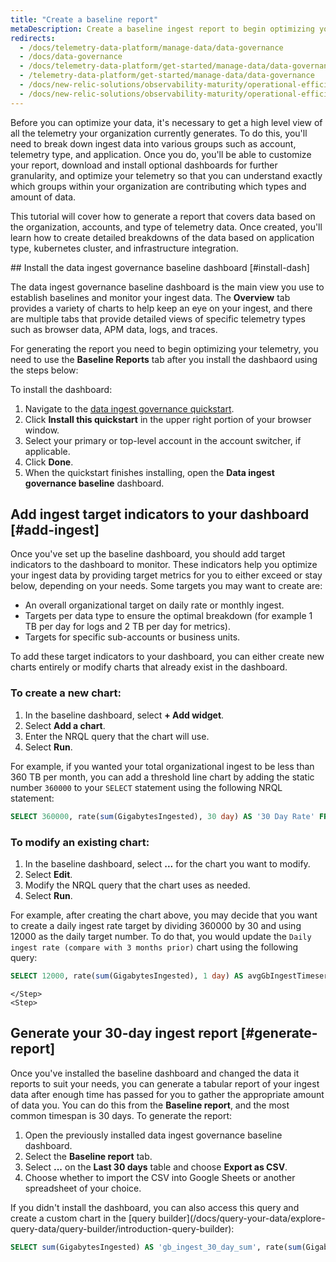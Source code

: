 ```yaml
---
title: "Create a baseline report"
metaDescription: Create a baseline ingest report to begin optimizing your data.
redirects:
  - /docs/telemetry-data-platform/manage-data/data-governance
  - /docs/data-governance
  - /docs/telemetry-data-platform/get-started/manage-data/data-governance
  - /telemetry-data-platform/get-started/manage-data/data-governance
  - /docs/new-relic-solutions/observability-maturity/operational-efficiency/dg-baselining
  - /docs/new-relic-solutions/observability-maturity/operational-efficiency/data-governance-baseline-ingest-guide/
---
```


Before you can optimize your data, it's necessary to get a high level view of all the telemetry your organization currently generates. To do this, you'll need to break down ingest data into various groups such as account, telemetry type, and application. Once you do, you'll be able to customize your report, download and install optional dashboards for further granularity, and optimize your telemetry so that you can understand exactly which groups within your organization are contributing which types and amount of data. 

This tutorial will cover how to generate a report that covers data based on the organization, accounts, and type of telemetry data. Once created, you'll learn how to create detailed breakdowns of the data based on application type, kubernetes cluster, and infrastructure integration.

<Steps>
    <Step>
## Install the data ingest governance baseline dashboard [#install-dash]

The data ingest governance baseline dashboard is the main view you use to establish baselines and monitor your ingest data. The **Overview** tab provides a variety of charts to help keep an eye on your ingest, and there are multiple tabs that provide detailed views of specific telemetry types such as browser data, APM data, logs, and traces. 

For generating the report you need to begin optimizing your telemetry, you need to use the **Baseline Reports** tab after you install the dashbaord using the steps below:  

To install the dashboard: 
1. Navigate to the [data ingest governance quickstart](https://onenr.io/0PoR8zpDYQG).
2. Click **Install this quickstart** in the upper right portion of your browser window.
3. Select your primary or top-level account in the account switcher, if applicable.
4. Click **Done**.
5. When the quickstart finishes installing, open the **Data ingest governance baseline** dashboard.        
    </Step>
    <Step>
## Add ingest target indicators to your dashboard [#add-ingest]

Once you've set up the baseline dashboard, you should add target indicators to the dashboard to monitor. These indicators help you optimize your ingest data by providing target metrics for you to either exceed or stay below, depending on your needs. Some targets you may want to create are: 

* An overall organizational target on daily rate or monthly ingest.
* Targets per data type to ensure the optimal breakdown (for example 1 TB per day for logs and 2 TB per day for metrics).
* Targets for specific sub-accounts or business units.

To add these target indicators to your dashboard, you can either create new charts entirely or modify charts that already exist in the dashboard. 

### To create a new chart:

1. In the baseline dashboard, select **+ Add widget**.
2. Select **Add a chart**.
3. Enter the NRQL query that the chart will use.
4. Select **Run**.

For example, if you wanted your total organizational ingest to be less than 360 TB per month, you can add a threshold line chart by adding the static number `360000` to your `SELECT` statement using the following NRQL statement:

```sql
SELECT 360000, rate(sum(GigabytesIngested), 30 day) AS '30 Day Rate' FROM NrConsumption WHERE productLine='DataPlatform' since 30 days ago limit max compare with 1 month ago TIMESERIES 7 days
```

### To modify an existing chart:

1. In the baseline dashboard, select **...** for the chart you want to modify.
2. Select **Edit**. 
3. Modify the NRQL query that the chart uses as needed.
4. Select **Run**.

For example, after creating the chart above, you may decide that you want to create a daily ingest rate target by dividing 360000 by 30 and using 12000 as the daily target number. To do that, you would update the `Daily ingest rate (compare with 3 months prior)` chart using the following query: 

```sql
SELECT 12000, rate(sum(GigabytesIngested), 1 day) AS avgGbIngestTimeseries FROM NrConsumption WHERE productLine='DataPlatform' TIMESERIES AUTO since 9 months ago limit max COMPARE WITH 3 months ago
```        
    </Step>
    <Step>
## Generate your 30-day ingest report [#generate-report]

Once you've installed the baseline dashboard and changed the data it reports to suit your needs, you can generate a tabular report of your ingest data after enough time has passed for you to gather the appropriate amount of data you. You can do this from the **Baseline report**, and the most common timespan is 30 days. To generate the report:

1. Open the previously installed data ingest governance baseline dashboard.
2. Select the **Baseline report** tab.
3. Select **...** on the **Last 30 days** table and choose **Export as CSV**.
4. Choose whether to import the CSV into Google Sheets or another spreadsheet of your choice.

<Callout variant="tip">
If you didn't install the dashboard, you can also access this query and create a custom chart in the [query builder](/docs/query-your-data/explore-query-data/query-builder/introduction-query-builder):

```sql
SELECT sum(GigabytesIngested) AS 'gb_ingest_30_day_sum', rate(sum(GigabytesIngested), 1 day) AS 'gb_ingest_daily_rate', derivative(GigabytesIngested, 90 day) as 'gb_ingest_90_day_derivative' FROM NrConsumption WHERE productLine='DataPlatform' since 30 days ago facet consumingAccountName, usageMetric  limit max
```
</Callout>
    </Step>
</Steps>
